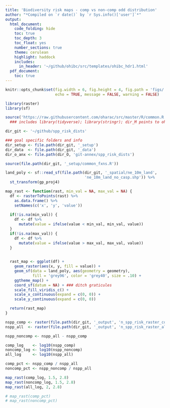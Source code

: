 ```yaml
---
title: 'Biodiversity risk maps - comp vs non-comp odd distribution'
author: "*Compiled on `r date()` by `r Sys.info()['user']`*"
output: 
  html_document:
    code_folding: hide
    toc: true
    toc_depth: 3
    toc_float: yes
    number_sections: true
    theme: cerulean
    highlight: haddock
    includes: 
      in_header: '~/github/ohibc/src/templates/ohibc_hdr1.html'
  pdf_document:
    toc: true
---
```


``` r

knitr::opts_chunk$set(fig.width = 6, fig.height = 4, fig.path = 'figs/',
                      echo = TRUE, message = FALSE, warning = FALSE)

library(raster)
library(sf)

source('https://raw.githubusercontent.com/oharac/src/master/R/common.R')  ###
  ### includes library(tidyverse); library(stringr); dir_M points to ohi directory

dir_git <- '~/github/spp_risk_dists'

### goal specific folders and info
dir_setup <- file.path(dir_git, '_setup')
dir_data  <- file.path(dir_git, '_data')
dir_o_anx <- file.path(dir_O, 'git-annex/spp_risk_dists')

source(file.path(dir_git, '_setup/common_fxns.R'))

```

``` r

land_poly <- sf::read_sf(file.path(dir_git, '_spatial/ne_10m_land', 
                                   'ne_10m_land_no_casp.shp')) %>%
  st_transform(gp_proj4) 

map_rast <- function(rast, min_val = NA, max_val = NA) {
  df <- rasterToPoints(rast) %>%
    as.data.frame() %>%
    setNames(c('x', 'y', 'value'))
  
  if(!is.na(min_val)) {
    df <- df %>%
      mutate(value = ifelse(value < min_val, min_val, value))
  }
  if(!is.na(max_val)) {
    df <- df %>%
      mutate(value = ifelse(value > max_val, max_val, value))
  }

  
  rast_map <- ggplot(df) +
    geom_raster(aes(x, y, fill = value)) +
    geom_sf(data = land_poly, aes(geometry = geometry), 
            fill = 'grey96', color = 'grey40', size = .10) +
    ggtheme_map() +
    coord_sf(datum = NA) + ### ditch graticules
    scale_fill_viridis_c() +
    scale_x_continuous(expand = c(0, 0)) +
    scale_y_continuous(expand = c(0, 0))

  return(rast_map)
}
```

``` r

nspp_comp <- raster(file.path(dir_git, '_output', 'n_spp_risk_raster_comp.tif'))
nspp_all  <- raster(file.path(dir_git, '_output', 'n_spp_risk_raster_all.tif'))

nspp_noncomp <- nspp_all - nspp_comp

comp_log    <- log10(nspp_comp)
noncomp_log <- log10(nspp_noncomp)
all_log     <- log10(nspp_all)

comp_pct <- nspp_comp / nspp_all
noncomp_pct <- nspp_noncomp / nspp_all

map_rast(comp_log, 1.5, 2.8)
map_rast(noncomp_log, 1.5, 2.8)
map_rast(all_log, 2, 2.8)

# map_rast(comp_pct)
# map_rast(noncomp_pct)

```
